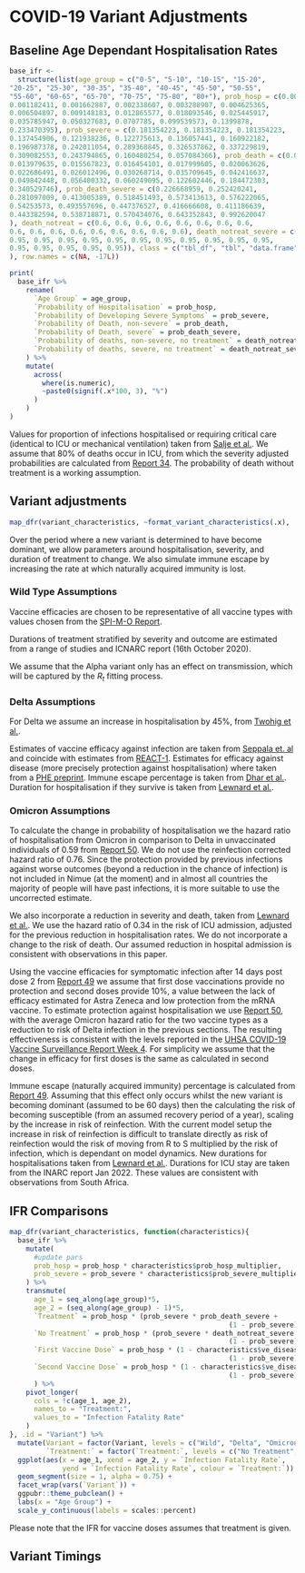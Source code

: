 # COVID-19 Variant Adjustments

## Baseline Age Dependant Hospitalisation Rates

```r
base_ifr <- 
  structure(list(age_group = c("0-5", "5-10", "10-15", "15-20", 
"20-25", "25-30", "30-35", "35-40", "40-45", "45-50", "50-55", 
"55-60", "60-65", "65-70", "70-75", "75-80", "80+"), prob_hosp = c(0.000840764, 
0.001182411, 0.001662887, 0.002338607, 0.003288907, 0.004625365, 
0.006504897, 0.009148183, 0.012865577, 0.018093546, 0.025445917, 
0.035785947, 0.050327683, 0.0707785, 0.099539573, 0.1399878, 
0.233470395), prob_severe = c(0.181354223, 0.181354223, 0.181354223, 
0.137454906, 0.121938236, 0.122775613, 0.136057441, 0.160922182, 
0.196987378, 0.242011054, 0.289368845, 0.326537862, 0.337229819, 
0.309082553, 0.243794865, 0.160480254, 0.057084366), prob_death = c(0.012553468, 
0.013979635, 0.015567823, 0.016454101, 0.017999605, 0.020063626, 
0.022686491, 0.026012496, 0.030268714, 0.035709645, 0.042416637, 
0.049842448, 0.056400332, 0.060249095, 0.122602446, 0.184472303, 
0.340529746), prob_death_severe = c(0.226668959, 0.252420241, 
0.281097009, 0.413005389, 0.518451493, 0.573413613, 0.576222065, 
0.54253573, 0.493557696, 0.447376527, 0.416666608, 0.411186639, 
0.443382594, 0.538718871, 0.570434076, 0.643352843, 0.992620047
), death_notreat = c(0.6, 0.6, 0.6, 0.6, 0.6, 0.6, 0.6, 0.6, 
0.6, 0.6, 0.6, 0.6, 0.6, 0.6, 0.6, 0.6, 0.6), death_notreat_severe = c(0.95, 
0.95, 0.95, 0.95, 0.95, 0.95, 0.95, 0.95, 0.95, 0.95, 0.95, 0.95, 
0.95, 0.95, 0.95, 0.95, 0.95)), class = c("tbl_df", "tbl", "data.frame"
), row.names = c(NA, -17L))

print(
  base_ifr %>% 
    rename(
      `Age Group` = age_group,
      `Probability of Hospitalisation` = prob_hosp,
      `Probability of Developing Severe Symptoms` = prob_severe,
      `Probability of Death, non-severe` = prob_death,
      `Probability of Death, severe` = prob_death_severe,
      `Probability of deaths, non-severe, no treatment` = death_notreat,
      `Probability of deaths, severe, no treatment` = death_notreat_severe
    ) %>% 
    mutate(
      across(
        where(is.numeric),
        ~paste0(signif(.x*100, 3), "%")
      )
    )
)
```

Values for proportion of infections hospitalised or requiring critical care (identical to ICU or mechanical ventilation) taken from [Salje et al.](https://www.science.org/doi/10.1126/science.abc3517).
We assume that 80% of deaths occur in ICU, from which the severity adjusted probabilities are calculated from [Report 34](https://www.imperial.ac.uk/mrc-global-infectious-disease-analysis/covid-19/report-34-ifr/).
The probability of death without treatment is a working assumption.

## Variant adjustments

```r
map_dfr(variant_characteristics, ~format_variant_characteristics(.x), .id = "Variant")
```

Over the period where a new variant is determined to have become dominant, we 
allow parameters around hospitalisation, severity, and duration of treatment
to change. We also simulate immune escape by increasing the rate at which
naturally acquired immunity is lost.

### Wild Type Assumptions

Vaccine efficacies are chosen to be representative of all vaccine types with values chosen from the [SPI-M-O Report](https://assets.publishing.service.gov.uk/government/uploads/system/uploads/attachment_data/file/984521/S1227_SPI-M-O_Summary_of_further_modelling_of_easing_restrictions_Roadmap_Step_3__2_.pdf).

Durations of treatment stratified by severity and outcome are estimated from a range of studies and ICNARC report (16th October 2020).

We assume that the Alpha variant only has an effect on transmission, which will
be captured by the $R_t$ fitting process.

### Delta Assumptions

For Delta we assume an increase in hospitalisation by 45%, from [Twohig et al.](https://www.thelancet.com/journals/laninf/article/PIIS1473-3099(21)00475-8/fulltext).

Estimates of vaccine efficacy against infection are taken from [Seppala et. al](https://www.eurosurveillance.org/content/10.2807/1560-7917.ES.2021.26.35.2100793) and coincide with estimates from [REACT-1](https://doi.org/10.1016/S2213-2600(21)00542-7).
Estimates for efficacy against disease (more precisely protection against hospitalisation) where taken from a [PHE preprint](https://khub.net/documents/135939561/479607266/Effectiveness+of+COVID-19+vaccines+against+hospital+admission+with+the+Delta+%28B.1.617.2%29+variant.pdf/1c213463-3997-ed16-2a6f-14e5deb0b997?t=1623689315431).
Immune escape percentage is taken from [Dhar et al.](https://www.science.org/doi/10.1126/science.abj9932).
Duration for hospitalisation if they survive is taken from [Lewnard et al.](https://www.medrxiv.org/content/10.1101/2022.01.11.22269045v1).

### Omicron Assumptions

To calculate the change in probability of hospitalisation we the hazard ratio of hospitalisation from Omicron in comparison to Delta in unvaccinated individuals of 0.59 from [Report 50](https://www.imperial.ac.uk/mrc-global-infectious-disease-analysis/covid-19/report-50-severity-omicron/).
We do not use the reinfection corrected hazard ratio of 0.76.
Since the protection provided by previous infections against worse outcomes (beyond a reduction in the chance of infection) is not included in Nimue (at the moment) and in almost all countries the majority of people will have past infections, it is more suitable to use the uncorrected estimate.

We also incorporate a reduction in severity and death, taken from [Lewnard et al.](https://www.medrxiv.org/content/10.1101/2022.01.11.22269045v1).
We use the hazard ratio of 0.34 in the risk of ICU admission, adjusted for the previous reduction in hospitalisation rates.
We do not incorporate a change to the risk of death.
Our assumed reduction in hospital admission is consistent with observations in this paper.

Using the vaccine efficacies for symptomatic infection after 14 days post dose 2 from [Report 49](https://www.imperial.ac.uk/mrc-global-infectious-disease-analysis/covid-19/report-49-omicron/) we assume that first dose vaccinations provide no protection and second doses provide 10%, a value between the lack of efficacy estimated for Astra Zeneca and low protection from the mRNA vaccine.
To estimate protection against hospitalisation we use [Report 50](https://www.imperial.ac.uk/mrc-global-infectious-disease-analysis/covid-19/report-50-severity-omicron/), with the average Omicron hazard ratio for the two vaccine types as a reduction to risk of Delta infection in the previous sections.
The resulting effectiveness is consistent with the levels reported in the [UHSA COVID-19 Vaccine Surveillance Report Week 4](https://assets.publishing.service.gov.uk/government/uploads/system/uploads/attachment_data/file/1050721/Vaccine-surveillance-report-week-4.pdf).
For simplicity we assume that the change in efficacy for first doses is the same as calculated in second doses.

Immune escape (naturally acquired immunity) percentage is calculated from [Report 49](https://www.imperial.ac.uk/mrc-global-infectious-disease-analysis/covid-19/report-49-omicron/).
Assuming that this effect only occurs whilst the new variant is becoming dominant (assumed to be 60 days) then the calculating the risk of becoming susceptible (from an assumed recovery period of a year), scaling by the increase in risk of reinfection.
With the current model setup the increase in risk of reinfection is difficult to translate directly as risk of reinfection would the risk of moving from R to S multiplied by the risk of infection, which is dependant on model dynamics.
New durations for hospitalisations taken from [Lewnard et al.](https://www.medrxiv.org/content/10.1101/2022.01.11.22269045v1).
Durations for ICU stay are taken from the INARC report Jan 2022.
These values are consistent with observations from South Africa.

## IFR Comparisons

```r
map_dfr(variant_characteristics, function(characteristics){
  base_ifr %>% 
    mutate(
      #update pars
      prob_hosp = prob_hosp * characteristics$prob_hosp_multiplier,
      prob_severe = prob_severe * characteristics$prob_severe_multiplier
    ) %>% 
    transmute(
      age_1 = seq_along(age_group)*5,
      age_2 = (seq_along(age_group) - 1)*5,
      `Treatment` = prob_hosp * (prob_severe * prob_death_severe +
                                                      (1 - prob_severe) * prob_death),
      `No Treatment` = prob_hosp * (prob_severe * death_notreat_severe +
                                                      (1 - prob_severe) * death_notreat),
      `First Vaccine Dose` = prob_hosp * (1 - characteristics$ve_disease[1]) * (prob_severe * prob_death_severe +
                                                      (1 - prob_severe) * prob_death),
      `Second Vaccine Dose` = prob_hosp * (1 - characteristics$ve_disease[2]) * (prob_severe * prob_death_severe +
                                                      (1 - prob_severe) * prob_death)
      ) %>% 
    pivot_longer(
      cols = !c(age_1, age_2),
      names_to = "Treatment:",
      values_to = "Infection Fatality Rate"
    )
}, .id = "Variant") %>% 
  mutate(Variant = factor(Variant, levels = c("Wild", "Delta", "Omicron"), ordered = TRUE),
         `Treatment:` = factor(`Treatment:`, levels = c("No Treatment", "Treatment", "First Vaccine Dose", "Second Vaccine Dose"), ordered = TRUE)) %>% 
  ggplot(aes(x = age_1, xend = age_2, y = `Infection Fatality Rate`,
             yend = `Infection Fatality Rate`, colour = `Treatment:`)) + 
  geom_segment(size = 1, alpha = 0.75) + 
  facet_wrap(vars(`Variant`)) + 
  ggpubr::theme_pubclean() + 
  labs(x = "Age Group") + 
  scale_y_continuous(labels = scales::percent)
```

Please note that the IFR for vaccine doses assumes that treatment is given.

## Variant Timings


